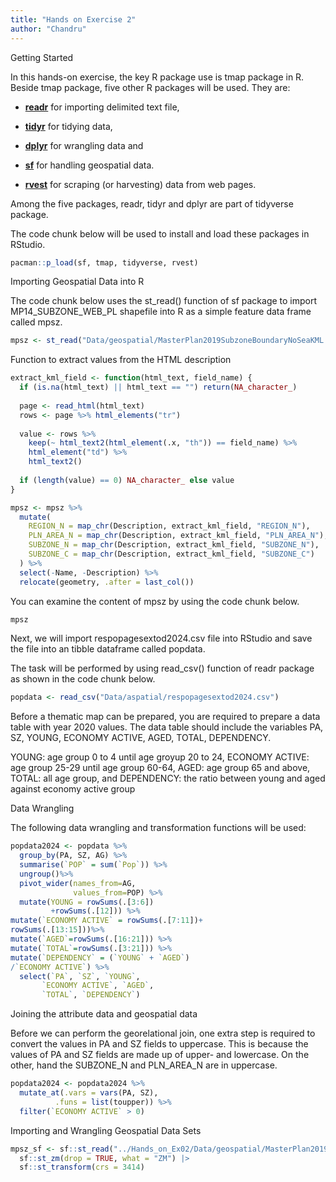 ```yaml
---
title: "Hands on Exercise 2"
author: "Chandru"
---
```


Getting Started

In this hands-on exercise, the key R package use is tmap package in R. Beside tmap package, five other R packages will be used. They are:

-   [**readr**](https://readr.tidyverse.org/) for importing delimited text file,

-   [**tidyr**](https://tidyr.tidyverse.org/) for tidying data,

-   [**dplyr**](https://dplyr.tidyverse.org/) for wrangling data and

-   [**sf**](https://cran.r-project.org/web/packages/sf/index.html) for handling geospatial data.

-   [**rvest**](https://rvest.tidyverse.org/) for scraping (or harvesting) data from web pages.

Among the five packages, readr, tidyr and dplyr are part of tidyverse package.

The code chunk below will be used to install and load these packages in RStudio.



```r
pacman::p_load(sf, tmap, tidyverse, rvest)
```

Importing Geospatial Data into R

The code chunk below uses the st_read() function of sf package to import MP14_SUBZONE_WEB_PL shapefile into R as a simple feature data frame called mpsz.

```r
mpsz <- st_read("Data/geospatial/MasterPlan2019SubzoneBoundaryNoSeaKML.kml")
```
Function to extract values from the HTML description

```r
extract_kml_field <- function(html_text, field_name) {
  if (is.na(html_text) || html_text == "") return(NA_character_)
  
  page <- read_html(html_text)
  rows <- page %>% html_elements("tr")
  
  value <- rows %>%
    keep(~ html_text2(html_element(.x, "th")) == field_name) %>%
    html_element("td") %>%
    html_text2()
  
  if (length(value) == 0) NA_character_ else value
}
```

```r
mpsz <- mpsz %>%
  mutate(
    REGION_N = map_chr(Description, extract_kml_field, "REGION_N"),
    PLN_AREA_N = map_chr(Description, extract_kml_field, "PLN_AREA_N"),
    SUBZONE_N = map_chr(Description, extract_kml_field, "SUBZONE_N"),
    SUBZONE_C = map_chr(Description, extract_kml_field, "SUBZONE_C")
  ) %>%
  select(-Name, -Description) %>%
  relocate(geometry, .after = last_col())
```

You can examine the content of mpsz by using the code chunk below.

```r
mpsz
```

Next, we will import respopagesextod2024.csv file into RStudio and save the file into an tibble dataframe called popdata.

The task will be performed by using read_csv() function of readr package as shown in the code chunk below.

```r
popdata <- read_csv("Data/aspatial/respopagesextod2024.csv")
```

Before a thematic map can be prepared, you are required to prepare a data table with year 2020 values. The data table should include the variables PA, SZ, YOUNG, ECONOMY ACTIVE, AGED, TOTAL, DEPENDENCY.

YOUNG: age group 0 to 4 until age groyup 20 to 24,
ECONOMY ACTIVE: age group 25-29 until age group 60-64,
AGED: age group 65 and above,
TOTAL: all age group, and
DEPENDENCY: the ratio between young and aged against economy active group


Data Wrangling

The following data wrangling and transformation functions will be used:

```r
popdata2024 <- popdata %>%
  group_by(PA, SZ, AG) %>%
  summarise(`POP` = sum(`Pop`)) %>%
  ungroup()%>%
  pivot_wider(names_from=AG, 
              values_from=POP) %>%
  mutate(YOUNG = rowSums(.[3:6])
         +rowSums(.[12])) %>%
mutate(`ECONOMY ACTIVE` = rowSums(.[7:11])+
rowSums(.[13:15]))%>%
mutate(`AGED`=rowSums(.[16:21])) %>%
mutate(`TOTAL`=rowSums(.[3:21])) %>%  
mutate(`DEPENDENCY` = (`YOUNG` + `AGED`)
/`ECONOMY ACTIVE`) %>%
  select(`PA`, `SZ`, `YOUNG`, 
       `ECONOMY ACTIVE`, `AGED`, 
       `TOTAL`, `DEPENDENCY`)
```
Joining the attribute data and geospatial data

Before we can perform the georelational join, one extra step is required to convert the values in PA and SZ fields to uppercase. This is because the values of PA and SZ fields are made up of upper- and lowercase. On the other, hand the SUBZONE_N and PLN_AREA_N are in uppercase.

```r
popdata2024 <- popdata2024 %>%
  mutate_at(.vars = vars(PA, SZ), 
          .funs = list(toupper)) %>%
  filter(`ECONOMY ACTIVE` > 0)
```

Importing and Wrangling Geospatial Data Sets
```r
mpsz_sf <- sf::st_read("../Hands_on_Ex02/Data/geospatial/MasterPlan2019SubzoneBoundaryNoSeaKML.kml") |>
  sf::st_zm(drop = TRUE, what = "ZM") |>
  sf::st_transform(crs = 3414)
```
